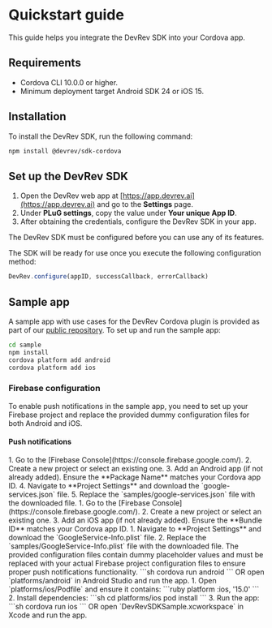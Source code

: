 # Quickstart guide

This guide helps you integrate the DevRev SDK into your Cordova app.

## Requirements

- Cordova CLI 10.0.0 or higher.
- Minimum deployment target Android SDK 24 or iOS 15.

## Installation

To install the DevRev SDK, run the following command:

```sh
npm install @devrev/sdk-cordova
```

## Set up the DevRev SDK

1. Open the DevRev web app at [https://app.devrev.ai](https://app.devrev.ai) and go to the **Settings** page.
2. Under **PLuG settings**, copy the value under **Your unique App ID**.
3. After obtaining the credentials, configure the DevRev SDK in your app.

<Callout intent="warning">
The DevRev SDK must be configured before you can use any of its features.
</Callout>

The SDK will be ready for use once you execute the following configuration method:

```javascript
DevRev.configure(appID, successCallback, errorCallback)
```

## Sample app
A sample app with use cases for the DevRev Cordova plugin is provided as part of our [public repository](https://github.com/devrev/devrev-sdk-cordova). To set up and run the sample app:

```sh
cd sample
npm install
cordova platform add android
cordova platform add ios
```

### Firebase configuration
To enable push notifications in the sample app, you need to set up your Firebase project and replace the provided dummy configuration files for both Android and iOS.

#### Push notifications

<Tabs>
  <Tab title="Android">
  1. Go to the [Firebase Console](https://console.firebase.google.com/).
  2. Create a new project or select an existing one.
  3. Add an Android app (if not already added). Ensure the **Package Name** matches your Cordova app ID.
  4. Navigate to **Project Settings** and download the `google-services.json` file.
  5. Replace the `samples/google-services.json` file with the downloaded file.
  </Tab>
  <Tab title="iOS">
  1. Go to the [Firebase Console](https://console.firebase.google.com/).
  2. Create a new project or select an existing one.
  3. Add an iOS app (if not already added). Ensure the **Bundle ID** matches your Cordova app ID.
  1. Navigate to **Project Settings** and download the `GoogleService-Info.plist` file.
  2. Replace the `samples/GoogleService-Info.plist` file with the downloaded file.
  </Tab>
</Tabs>

<Callout intent="warning">
The provided configuration files contain dummy placeholder values and must be replaced with your actual Firebase project configuration files to ensure proper push notifications functionality.
</Callout>

<Tabs>
  <Tab title="Android">
    ```sh
    cordova run android
    ```
    OR open `platforms/android` in Android Studio and run the app.
  </Tab>
  <Tab title="iOS">
    1. Open `platforms/ios/Podfile` and ensure it contains:
    ```ruby
    platform :ios, '15.0'
    ```
    2. Install dependencies:
    ```sh
    cd platforms/ios
    pod install
    ```
    3. Run the app:
    ```sh
    cordova run ios
    ```
    OR open `DevRevSDKSample.xcworkspace` in Xcode and run the app.
  </Tab>
</Tabs>
